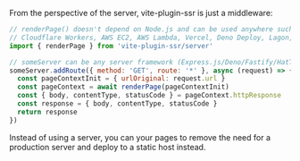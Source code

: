 
From the perspective of the server, vite-plugin-ssr is just a middleware:

```js
// renderPage() doesn't depend on Node.js and can be used anywhere such as
// Cloudflare Workers, AWS EC2, AWS Lambda, Vercel, Deno Deploy, Lagon, ...
import { renderPage } from 'vite-plugin-ssr/server'

// someServer can be any server framework (Express.js/Deno/Fastify/HatTip/...)
someServer.addRoute({ method: 'GET', route: '*' }, async (request) => {
  const pageContextInit = { urlOriginal: request.url }
  const pageContext = await renderPage(pageContextInit)
  const { body, contentType, statusCode } = pageContext.httpResponse
  const response = { body, contentType, statusCode }
  return response
})
```

Instead of using a server, you can <Link text="pre-render" href="/pre-rendering" /> your pages to remove the need for a production server and deploy to a static host instead.
